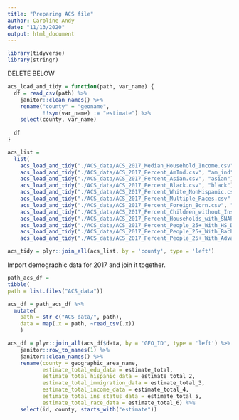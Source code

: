 ```yaml
---
title: "Preparing ACS file"
author: Caroline Andy
date: "11/13/2020" 
output: html_document
---
```


```r
library(tidyverse)
library(stringr)
```

DELETE BELOW

```r
acs_load_and_tidy = function(path, var_name) {
  df = read_csv(path) %>%
    janitor::clean_names() %>%
    rename("county" = "geoname",
           !!sym(var_name) := "estimate") %>%
    select(county, var_name)
  
  df
}

acs_list = 
  list(
    acs_load_and_tidy("./ACS_data/ACS_2017_Median_Household_Income.csv", "hhold_inc"),
    acs_load_and_tidy("./ACS_data/ACS_2017_Percent_AmInd.csv", "am_ind"),
    acs_load_and_tidy("./ACS_data/ACS_2017_Percent_Asian.csv", "asian"),
    acs_load_and_tidy("./ACS_data/ACS_2017_Percent_Black.csv", "black"),
    acs_load_and_tidy("./ACS_data/ACS_2017_Percent_White_NonHispanic.csv", "white"),
    acs_load_and_tidy("./ACS_data/ACS_2017_Percent_Multiple_Races.csv", "multiple_race"),
    acs_load_and_tidy("./ACS_data/ACS_2017_Percent_Foreign_Born.csv", "foreign_born"),
    acs_load_and_tidy("./ACS_data/ACS_2017_Percent_Children_without_Insurance.csv", "kids_no_ins"),
    acs_load_and_tidy("./ACS_data/ACS_2017_Percent_Households_with_SNAP.csv", "SNAP"),
    acs_load_and_tidy("./ACS_data/ACS_2017_Percent_People_25+_With_HS_Degree.csv", "hs_degree"),
    acs_load_and_tidy("./ACS_data/ACS_2017_Percent_People_25+_With_Bachelors.csv", "bachelors"),
    acs_load_and_tidy("./ACS_data/ACS_2017_Percent_People_25+_With_Advanced_Degree.csv", "adv_degree"))

acs_tidy = plyr::join_all(acs_list, by = 'county', type = 'left')
```

Import demographic data for 2017 and join it together.

```r
path_acs_df = 
tibble(
path = list.files("ACS_data"))

acs_df = path_acs_df %>%
  mutate(
    path = str_c("ACS_data/", path),
    data = map(.x = path, ~read_csv(.x))
    ) 

acs_df = plyr::join_all(acs_df$data, by = 'GEO_ID', type = 'left') %>%
    janitor::row_to_names(1) %>%
    janitor::clean_names() %>%
    rename(county = geographic_area_name,
           estimate_total_edu_data = estimate_total,
           estimate_total_hispanic_data = estimate_total_2,
           estimate_total_immigration_data = estimate_total_3,
           estimate_total_income_data = estimate_total_4,
           estimate_total_ins_status_data = estimate_total_5,
           estimate_total_race_data = estimate_total_6) %>%
    select(id, county, starts_with("estimate"))
```








